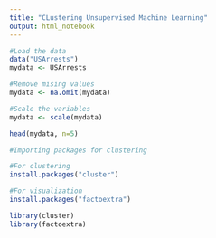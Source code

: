 ```yaml
---
title: "CLustering Unsupervised Machine Learning"
output: html_notebook
---
```


```r
#Load the data
data("USArrests")
mydata <- USArrests

#Remove mising values
mydata <- na.omit(mydata)

#Scale the variables
mydata <- scale(mydata)

head(mydata, n=5)
```
```r
#Importing packages for clustering

#For clustering
install.packages("cluster")

#For visualization
install.packages("factoextra")

library(cluster)
library(factoextra)
```

